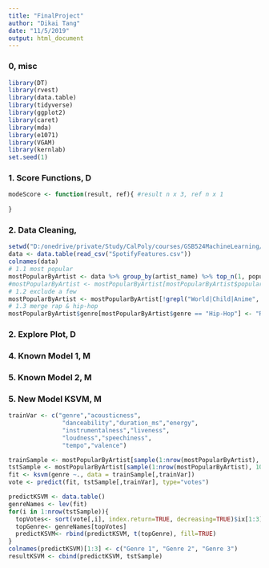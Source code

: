 ---
title: "FinalProject"
author: "Dikai Tang"
date: "11/5/2019"
output: html_document
---

### 0, misc
```{R warning = False, message = F, error = F}
library(DT)
library(rvest)
library(data.table)
library(tidyverse)
library(ggplot2)
library(caret)
library(mda)
library(e1071)
library(VGAM)
library(kernlab)
set.seed(1)
```

### 1. Score Functions, D
``` {R} 
modeScore <- function(result, ref){ #result n x 3, ref n x 1
  
}
```
### 2. Data Cleaning, 
```{R warning = F,message= F}
setwd("D:/onedrive/private/Study/CalPoly/courses/GSB524MachineLearning/assignments/FinalProject/")
data <- data.table(read_csv("SpotifyFeatures.csv"))
colnames(data)
# 1.1 most popular
mostPopularByArtist <- data %>% group_by(artist_name) %>% top_n(1, popularity) %>% data.frame() 
#mostPopularByArtist <- mostPopularByArtist[mostPopularByArtist$popularity > 30, ]
# 1.2 exclude a few 
mostPopularByArtist <- mostPopularByArtist[!grepl("World|Child|Anime", mostPopularByArtist$genre),]
# 1.3 merge rap & hip-hop
mostPopularByArtist$genre[mostPopularByArtist$genre == "Hip-Hop"] <- "Rap"
```

### 2. Explore Plot, D

### 4. Known Model 1, M

### 5. Known Model 2, M

### 5. New Model KSVM, M 
```{R}
trainVar <- c("genre","acousticness",
               "danceability","duration_ms","energy",
               "instrumentalness","liveness",
               "loudness","speechiness",
               "tempo","valence")

trainSample <- mostPopularByArtist[sample(1:nrow(mostPopularByArtist), 1000, replace=FALSE),]
tstSample <- mostPopularByArtist[sample(1:nrow(mostPopularByArtist), 10, replace=FALSE), ]
fit <- ksvm(genre ~., data = trainSample[,trainVar])
vote <- predict(fit, tstSample[,trainVar], type="votes")

predictKSVM <- data.table()
genreNames <- lev(fit)
for(i in 1:nrow(tstSample)){
  topVotes<- sort(vote[,i], index.return=TRUE, decreasing=TRUE)$ix[1:3]
  topGenre<- genreNames[topVotes]
  predictKSVM<- rbind(predictKSVM, t(topGenre), fill=TRUE) 
}
colnames(predictKSVM)[1:3] <- c("Genre 1", "Genre 2", "Genre 3")
resultKSVM <- cbind(predictKSVM, tstSample)

```


